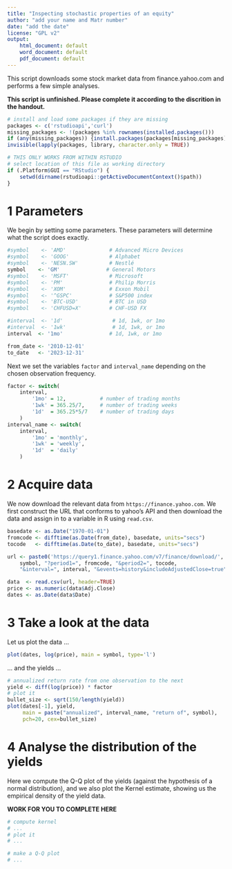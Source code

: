 ```yaml
---
title: "Inspecting stochastic properties of an equity"
author: "add your name and Matr number"
date: "add the date"
license: "GPL v2"
output:
    html_document: default
    word_document: default
    pdf_document: default
---
```


This script downloads some stock market data from finance.yahoo.com and performs a few simple analyses.

**
This script is unfinished.
Please complete it according to the discrition in the handout.
**

```r
# install and load some packages if they are missing
packages <- c('rstudioapi','curl') 
missing_packages <- !(packages %in% rownames(installed.packages()))
if (any(missing_packages)) {install.packages(packages[missing_packages])}
invisible(lapply(packages, library, character.only = TRUE))

# THIS ONLY WORKS FROM WITHIN RSTUDIO
# select location of this file as working directory
if (.Platform$GUI == "RStudio") {
    setwd(dirname(rstudioapi::getActiveDocumentContext()$path))
}
```

# 1 Parameters

We begin by setting some parameters. These parameters will determine what the script does exactly.

```r
#symbol    <- 'AMD'              # Advanced Micro Devices
#symbol    <- 'GOOG'             # Alphabet
#symbol    <- 'NESN.SW'          # Nestlé
symbol    <- 'GM'               # General Motors
#symbol    <- 'MSFT'             # Microsoft
#symbol    <- 'PM'               # Philip Morris
#symbol    <- 'XOM'              # Exxon Mobil
#symbol    <- '^GSPC'            # S&P500 index
#symbol    <- 'BTC-USD'          # BTC in USD
#symbol    <- 'CHFUSD=X'         # CHF-USD FX

#interval  <- '1d'                # 1d, 1wk, or 1mo
#interval  <- '1wk'               # 1d, 1wk, or 1mo
interval  <- '1mo'               # 1d, 1wk, or 1mo

from_date <- '2010-12-01'
to_date   <- '2023-12-31'
```

Next we set the variables `factor` and `interval_name` depending on the chosen observation frequency.

```r
factor <- switch(
    interval,
        '1mo' = 12,           # number of trading months
        '1wk' = 365.25/7,     # number of trading weeks
        '1d'  = 365.25*5/7    # number of trading days
    )
interval_name <- switch(
    interval,
        '1mo' = 'monthly',
        '1wk' = 'weekly',
        '1d'  = 'daily'
    )
```

# 2 Acquire data

We now download the relevant data from `https://finance.yahoo.com`. We first construct the URL that conforms to yahoo's API and then download the data and assign in to a variable in R using `read.csv`.

```r
basedate <- as.Date("1970-01-01")
fromcode <- difftime(as.Date(from_date), basedate, units="secs")
tocode   <- difftime(as.Date(to_date), basedate, units="secs")

url <- paste0('https://query1.finance.yahoo.com/v7/finance/download/',
    symbol, "?period1=", fromcode, "&period2=", tocode, 
    "&interval=", interval, "&events=history&includeAdjustedClose=true")

data  <- read.csv(url, header=TRUE)
price <- as.numeric(data$Adj.Close)
dates <- as.Date(data$Date)
```

# 3 Take a look at the data

Let us plot the data ...

```r
plot(dates, log(price), main = symbol, type='l')
```

... and the yields ...

```r
# annualized return rate from one observation to the next
yield <- diff(log(price)) * factor
# plot it
bullet_size <- sqrt(150/length(yield))
plot(dates[-1], yield, 
     main = paste("annualized", interval_name, "return of", symbol),
     pch=20, cex=bullet_size)
```

# 4 Analyse the distribution of the yields

Here we compute the Q-Q plot of the yields (against the hypothesis of a normal distribution), and we also plot the Kernel estimate, showing us the empirical density of the yield data.

**WORK FOR YOU TO COMPLETE HERE**

```r
# compute kernel
# ...
# plot it
# ...
```

```r
# make a Q-Q plot
# ...
```
